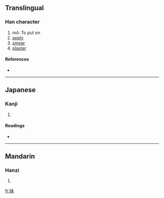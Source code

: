 ==Translingual==

===Han character===
{{Han char|rn=64|rad=手|as=05|sn=8|four=|canj=手十木 (QJD)}}

# mǒ: To put on
# [[apply]]
# [[smear]]
# [[plaster]]

====References====
* {{Han ref|kx=0424.050|dkj=11927|dj=0772.010|hdz=31848.010|uh=62BA|ud=25274}}

----

==Japanese==

===Kanji===
{{ja-kanji|grade=|rs=手05}}

# {{defn|Japanese}}

====Readings====
* {{ja-readings|on=[[ばい]] (bai), [[め]] (me), [[まい]] (mai)|kun=[[さぐる]] (saguru)}}

----

==Mandarin==

===Hanzi===
{{cmn-hanzi|pin=[[chēn]] ([[chen1]]), [[mǒ]] ([[mo3]]), [[shēn]] ([[shen1]])|wg=ch'en<sup>1</sup>, mo<sup>3</sup>, shen<sup>1</sup>}}

# {{defn|Mandarin}}

[[fr:抺]]